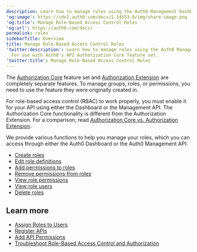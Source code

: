 ```yaml
---
description: Learn how to manage roles using the Auth0 Management Dashboard. For use with Auth0's API Authorization Core feature set.
'og:image': https://cdn2.auth0.com/docs/1.14553.0/img/share-image.png
'og:title': Manage Role-Based Access Control Roles
'og:url': https://auth0.com/docs/
permalink: roles
sidebarTitle: Overview
title: Manage Role-Based Access Control Roles
'twitter:description': Learn how to manage roles using the Auth0 Management Dashboard.
  For use with Auth0's API Authorization Core feature set.
'twitter:title': Manage Role-Based Access Control Roles
---
```

<Callout icon="file-lines" color="#0EA5E9" iconType="regular">

The [Authorization Core](/docs/manage-users/access-control/rbac) feature set and [Authorization Extension](/docs/customize/extensions/authorization-extension) are completely separate features. To manage groups, roles, or permissions, you need to use the feature they were originally created in.

</Callout>

For role-based access control (RBAC) to work properly, you must enable it for your API using either the Dashboard or the <Tooltip tip="Management API: A product to allow customers to perform administrative tasks." cta="View Glossary" href="/docs/glossary?term=Management+API">Management API</Tooltip>. The Authorization Core functionality is different from the Authorization Extension. For a comparison, read [Authorization Core vs. Authorization Extension](/docs/manage-users/access-control/authorization-core-vs-authorization-extension).

We provide various functions to help you manage your roles, which you can access through either the <Tooltip tip="Auth0 Dashboard: Auth0's main product to configure your services." cta="View Glossary" href="/docs/glossary?term=Auth0+Dashboard">Auth0 Dashboard</Tooltip> or the Auth0 Management API:

* [Create roles](/docs/manage-users/access-control/configure-core-rbac/roles/create-roles)
* [Edit role definitions](/docs/manage-users/access-control/configure-core-rbac/roles/edit-role-definitions)
* [Add permissions to roles](/docs/manage-users/access-control/configure-core-rbac/roles/add-permissions-to-roles)
* [Remove permissions from roles](/docs/manage-users/access-control/configure-core-rbac/roles/remove-permissions-from-roles)
* [View role permissions](/docs/manage-users/access-control/configure-core-rbac/roles/view-role-permissions)
* [View role users](/docs/manage-users/access-control/configure-core-rbac/roles/view-users-assigned-to-roles)
* [Delete roles](/docs/manage-users/access-control/configure-core-rbac/roles/delete-roles)

## Learn more

* [Assign Roles to Users](/docs/manage-users/access-control/configure-core-rbac/rbac-users/assign-roles-to-users)
* [Register APIs](/docs/get-started/auth0-overview/set-up-apis)
* [Add API Permissions](/docs/get-started/apis/add-api-permissions)
* [Troubleshoot Role-Based Access Control and Authorization](/docs/troubleshoot/authentication-issues/troubleshoot-rbac-authorization)